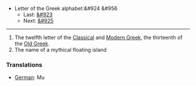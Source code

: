 *Letter of the Greek alphabet:&#924 &#956
**Last: [[lambda|&#923]]
**Next: [[nu|&#925]]
----
#The twelfth letter of the [[en:Classical Greek|Classical]] and [[en:Modern Greek|Modern Greek]], the thirteenth of the [[en:Old Greek|Old Greek]].
#The name of a mythical floating island

=== Translations ===

*[[German]]: Mu